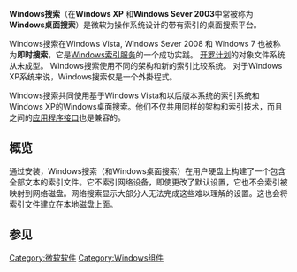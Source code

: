 {{Multiple issues|
{{expand language|1=en|page=|time=2020-09-23}}
{{RoughTranslation}}
{{Unreferenced|time=2017-05-27T03:02:32+00:00}}
}}
{{NoteTA
|G1=IT
|G2=Windows
}}

'''Windows搜索'''（在'''Windows XP''' 和'''Windows Sever 2003'''中常被称为'''Windows桌面搜索'''）是微软为操作系统设计的带有索引的桌面搜索平台。

Windows搜索在Windows Vista, Windows Sever 2008 和 Windows 7 也被称为'''即时搜索'''，它是[[索引|Windows索引服务]]的一个成功实践。 [[开罗计划|开罗计划]]的对象文件系统从未成型。 Windows搜索使用不同的架构和新的索引比较系统。 对于Windows XP系统来说，Windows搜索仅是一个外掛程式。

Windows搜索共同使用基于Windows Vista和以后版本系统的索引系统和Windows XP的Windows桌面搜索。他们不仅共用同样的架构和索引技术，而且之间的[[API|应用程序接口]]也是兼容的。

==概览==
通过安装，Windows搜索（和Windows桌面搜索）在用户硬盘上构建了一个包含全部文本的索引文件。它不索引网络设备，即使更改了默认设置，它也不会索引被映射到网络磁盘。网络搜索显示大部分人无法完成这些难以理解的设置。这也会将索引文件建立在本地磁盘上面。

==参见==

{{視窗應用程式}}

[[Category:微软软件|Category:微软软件]]
[[Category:Windows组件|Category:Windows组件]]